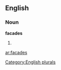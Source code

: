 ==English==

===Noun===
'''facades'''

# {{plural of|[[facade]]}}

[[Category:English plurals]]

[[ar:facades]]